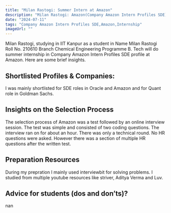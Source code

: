 ```yaml
---
title: "Milan Rastogi: Summer Intern at Amazon"
description: "Milan Rastogi: Amazon(Company Amazon Intern Profiles SDE)"
date: "2024-07-11"
tags: "Company Amazon Intern Profiles SDE,Amazon,Internship"
imageUrl: ""
---
```


Milan Rastogi, studying in IIT Kanpur as a  student in Name Milan Rastogi Roll No.  210610 Branch Chemical Engineering Programme B. Tech will do
 summer internship in Company Amazon Intern Profiles SDE profile at Amazon. Here are some brief
insights.

## Shortlisted Profiles & Companies:
I was mainly shortlisted for SDE roles in Oracle and Amazon and for Quant role in Goldman Sachs.

## Insights on the Selection Process
The selection process of Amazon was a test followed by an online interview session. The test was simple and consisted of two coding questions. The interview ran on for about an hour. There was only a technical round. No HR questions were asked. However there was a section of multiple HR questions after the written test.

##  Preparation Resources
During my prepration I mainly used interviewbit for solving problems. I studied from multiple youtube resources like striver, Aditya Verma and Luv.

## Advice for students (dos and don’ts)? 
nan

